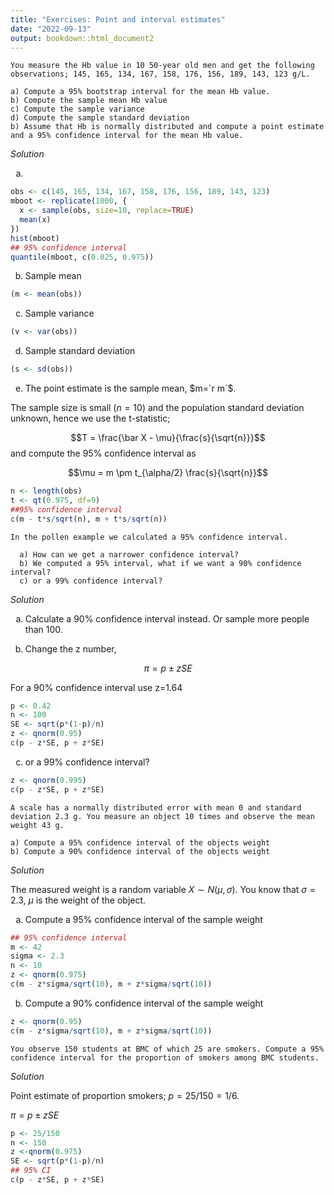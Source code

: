 ```yaml
---
title: "Exercises: Point and interval estimates"
date: "2022-09-13"
output: bookdown::html_document2
---
```


```exercise
You measure the Hb value in 10 50-year old men and get the following observations; 145, 165, 134, 167, 158, 176, 156, 189, 143, 123 g/L.

a) Compute a 95% bootstrap interval for the mean Hb value.
b) Compute the sample mean Hb value
c) Compute the sample variance
d) Compute the sample standard deviation
b) Assume that Hb is normally distributed and compute a point estimate and a 95% confidence interval for the mean Hb value.
```

*Solution*

a)

```r
obs <- c(145, 165, 134, 167, 158, 176, 156, 189, 143, 123)
mboot <- replicate(1000, {
  x <- sample(obs, size=10, replace=TRUE)
  mean(x)
})
hist(mboot)
## 95% confidence interval
quantile(mboot, c(0.025, 0.975))
```

b) Sample mean
```r
(m <- mean(obs))
```

c) Sample variance
```r
(v <- var(obs))
```

d) Sample standard deviation
```r
(s <- sd(obs))
```

e) The point estimate is the sample mean, $m=`r m`$.

The sample size is small ($n=10$) and the population standard deviation unknown, hence we use the t-statistic;

$$T = \frac{\bar X - \mu}{\frac{s}{\sqrt{n}}}$$
and compute the 95% confidence interval as

$$\mu = m \pm t_{\alpha/2} \frac{s}{\sqrt{n}}$$

```r
n <- length(obs)
t <- qt(0.975, df=9)
##95% confidence interval 
c(m - t*s/sqrt(n), m + t*s/sqrt(n))
```

<!-- End solution -->


```exercise
In the pollen example we calculated a 95% confidence interval.

  a) How can we get a narrower confidence interval?
  b) We computed a 95% interval, what if we want a 90% confidence interval?
  c) or a 99% confidence interval?
```

*Solution*

a) Calculate a 90% confidence interval instead. Or sample more people than 100.

b) Change the z number,

$$\pi = p \pm z SE$$
  
  For a 90% confidence interval use z=1.64
  
```r
p <- 0.42
n <- 100
SE <- sqrt(p*(1-p)/n)
z <- qnorm(0.95)
c(p - z*SE, p + z*SE)
```
  
  c) or a 99% confidence interval?
  
```r
z <- qnorm(0.995)
c(p - z*SE, p + z*SE)
```

<!-- End solution -->


```exercise
A scale has a normally distributed error with mean 0 and standard deviation 2.3 g. You measure an object 10 times and observe the mean weight 43 g.

a) Compute a 95% confidence interval of the objects weight
b) Compute a 90% confidence interval of the objects weight
```

*Solution*

The measured weight is a random variable $X \sim N(\mu, \sigma)$. You know that $\sigma = 2.3$, $\mu$ is the weight of the object.

a) Compute a 95% confidence interval of the sample weight

```r
## 95% confidence interval
m <- 42
sigma <- 2.3
n <- 10
z <- qnorm(0.975)
c(m - z*sigma/sqrt(10), m + z*sigma/sqrt(10))
```


b) Compute a 90% confidence interval of the sample weight

```r
z <- qnorm(0.95)
c(m - z*sigma/sqrt(10), m + z*sigma/sqrt(10))
```

<!-- End solution -->

```exercise
You observe 150 students at BMC of which 25 are smokers. Compute a 95% confidence interval for the proportion of smokers among BMC students.
```

*Solution*

Point estimate of proportion smokers; $p=25/150=1/6$.

$\pi = p \pm z SE$
```r
p <- 25/150
n <- 150
z <-qnorm(0.975)
SE <- sqrt(p*(1-p)/n)
## 95% CI
c(p - z*SE, p + z*SE)
```

<!-- End solution -->





